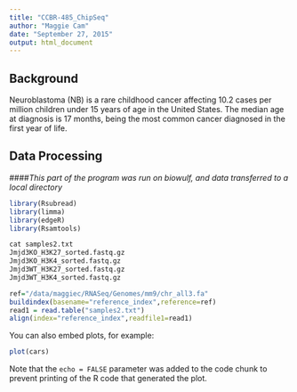 ```yaml
---
title: "CCBR-485_ChipSeq"
author: "Maggie Cam"
date: "September 27, 2015"
output: html_document
---
```

## **Background**
Neuroblastoma (NB) is a rare childhood cancer affecting 10.2 cases per million children under 15 years of age in the United States. The median age at diagnosis is 17 months, being the most common cancer diagnosed in the first year of life.

## **Data Processing**
####*This part of the program was run on biowulf, and data transferred to a local directory*

```r
library(Rsubread)
library(limma)
library(edgeR)
library(Rsamtools)
```

```r
cat samples2.txt
Jmjd3KO_H3K27_sorted.fastq.gz
Jmjd3KO_H3K4_sorted.fastq.gz
Jmjd3WT_H3K27_sorted.fastq.gz
Jmjd3WT_H3K4_sorted.fastq.gz

ref="/data/maggiec/RNASeq/Genomes/mm9/chr_all3.fa"
buildindex(basename="reference_index",reference=ref)
read1 = read.table("samples2.txt")
align(index="reference_index",readfile1=read1)

```


You can also embed plots, for example:

```r
plot(cars)
```

Note that the `echo = FALSE` parameter was added to the code chunk to prevent printing of the R code that generated the plot.
